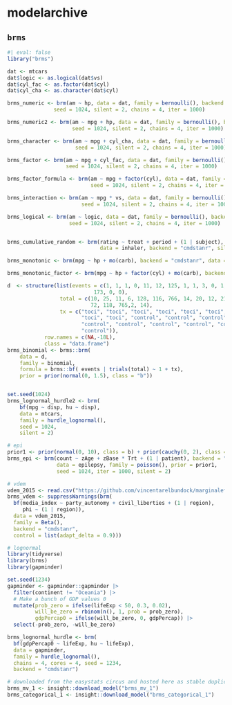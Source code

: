 # modelarchive

## `brms`

```r
#| eval: false
library("brms")

dat <- mtcars
dat$logic <- as.logical(dat$vs)
dat$cyl_fac <- as.factor(dat$cyl)
dat$cyl_cha <- as.character(dat$cyl)

brms_numeric <- brm(am ~ hp, data = dat, family = bernoulli(), backend = "cmdstanr",
               seed = 1024, silent = 2, chains = 4, iter = 1000)

brms_numeric2 <- brm(am ~ mpg + hp, data = dat, family = bernoulli(), backend = "cmdstanr",
                     seed = 1024, silent = 2, chains = 4, iter = 1000)

brms_character <- brm(am ~ mpg + cyl_cha, data = dat, family = bernoulli(), backend = "cmdstanr",
                      seed = 1024, silent = 2, chains = 4, iter = 1000)

brms_factor <- brm(am ~ mpg + cyl_fac, data = dat, family = bernoulli(), backend = "cmdstanr",
                   seed = 1024, silent = 2, chains = 4, iter = 1000)

brms_factor_formula <- brm(am ~ mpg + factor(cyl), data = dat, family = bernoulli(), backend = "cmdstanr",
                           seed = 1024, silent = 2, chains = 4, iter = 1000)

brms_interaction <- brm(am ~ mpg * vs, data = dat, family = bernoulli(), backend = "cmdstanr",
                        seed = 1024, silent = 2, chains = 4, iter = 1000)

brms_logical <- brm(am ~ logic, data = dat, family = bernoulli(), backend = "cmdstanr",
                    seed = 1024, silent = 2, chains = 4, iter = 1000)


brms_cumulative_random <- brm(rating ~ treat + period + (1 | subject), family = cumulative(),
                              data = inhaler, backend = "cmdstanr", silent = 2)

brms_monotonic <- brm(mpg ~ hp + mo(carb), backend = "cmdstanr", data = mtcars, silent = 2)

brms_monotonic_factor <- brm(mpg ~ hp + factor(cyl) + mo(carb), backend = "cmdstanr", data = mtcars, silent = 2)

d  <- structure(list(events = c(1, 1, 1, 0, 11, 12, 125, 1, 1, 3, 0, 1, 1, 4, 19,
                            173, 0, 0),
                 total = c(10, 25, 11, 6, 128, 116, 766, 14, 20, 12, 21, 12, 1,
                           72, 118, 765,2, 14),
                 tx = c("toci", "toci", "toci", "toci", "toci", "toci", "toci",
                        "toci", "toci", "control", "control", "control",
                        "control", "control", "control", "control", "control",
                        "control")),
            row.names = c(NA,-18L),
            class = "data.frame") 
brms_binomial <- brms::brm(
    data = d,
    family = binomial,
    formula = brms::bf( events | trials(total) ~ 1 + tx),
    prior = prior(normal(0, 1.5), class = "b"))


set.seed(1024)
brms_lognormal_hurdle2 <- brm(
    bf(mpg ~ disp, hu ~ disp),
    data = mtcars,
    family = hurdle_lognormal(),
    seed = 1024,
    silent = 2)

# epi
prior1 <- prior(normal(0, 10), class = b) + prior(cauchy(0, 2), class = sd)
brms_epi <- brm(count ~ zAge + zBase * Trt + (1 | patient), backend = "cmdstanr",
                data = epilepsy, family = poisson(), prior = prior1,
                seed = 1024, iter = 1000, silent = 2)

# vdem
vdem_2015 <- read.csv("https://github.com/vincentarelbundock/marginaleffects/raw/main/data-raw/vdem_2015.csv")
brms_vdem <- suppressWarnings(brm(
  bf(media_index ~ party_autonomy + civil_liberties + (1 | region),
     phi ~ (1 | region)),
  data = vdem_2015,
  family = Beta(),
  backend = "cmdstanr",
  control = list(adapt_delta = 0.9)))

# lognormal
library(tidyverse)
library(brms)
library(gapminder)

set.seed(1234)
gapminder <- gapminder::gapminder |> 
  filter(continent != "Oceania") |> 
  # Make a bunch of GDP values 0
  mutate(prob_zero = ifelse(lifeExp < 50, 0.3, 0.02),
         will_be_zero = rbinom(n(), 1, prob = prob_zero),
         gdpPercap0 = ifelse(will_be_zero, 0, gdpPercap)) |> 
  select(-prob_zero, -will_be_zero)

brms_lognormal_hurdle <- brm(
  bf(gdpPercap0 ~ lifeExp, hu ~ lifeExp),
  data = gapminder,
  family = hurdle_lognormal(),
  chains = 4, cores = 4, seed = 1234,
  backend = "cmdstanr")

# downloaded from the easystats circus and hosted here as stable duplicate
brms_mv_1 <- insight::download_model("brms_mv_1")
brms_categorical_1 <- insight::download_model("brms_categorical_1")
```
